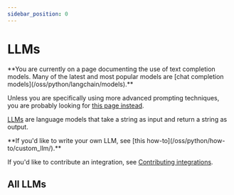 ```yaml
---
sidebar_position: 0
---
```


# LLMs

<Warning>
**You are currently on a page documenting the use of text completion models. Many of the latest and most popular models are [chat completion models](/oss/python/langchain/models).**


Unless you are specifically using more advanced prompting techniques, you are probably looking for [this page instead](/oss/python/integrations/chat/).
</Warning>

[LLMs](/oss/python/concepts/text_llms) are language models that take a string as input and return a string as output.

<Info>
**If you'd like to write your own LLM, see [this how-to](/oss/python/how-to/custom_llm/).**

If you'd like to contribute an integration, see [Contributing integrations](/oss/python/contributing#add-a-new-integration).

</Info>

<CategoryTable category="llms" />

## All LLMs

<IndexTable />
